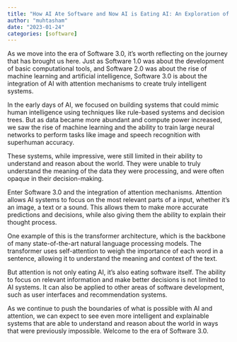 ```yaml
---
title: "How AI Ate Software and Now AI is Eating AI: An Exploration of Software 3.0 aka Attention"
author: "muhtasham"
date: "2023-01-24"
categories: [software]
---
```


As we move into the era of Software 3.0, it's worth reflecting on the journey that has brought us here. Just as Software 1.0 was about the development of basic computational tools, and Software 2.0 was about the rise of machine learning and artificial intelligence, Software 3.0 is about the integration of AI with attention mechanisms to create truly intelligent systems.

In the early days of AI, we focused on building systems that could mimic human intelligence using techniques like rule-based systems and decision trees. But as data became more abundant and compute power increased, we saw the rise of machine learning and the ability to train large neural networks to perform tasks like image and speech recognition with superhuman accuracy.

These systems, while impressive, were still limited in their ability to understand and reason about the world. They were unable to truly understand the meaning of the data they were processing, and were often opaque in their decision-making.

Enter Software 3.0 and the integration of attention mechanisms. Attention allows AI systems to focus on the most relevant parts of a input, whether it's an image, a text or a sound. This allows them to make more accurate predictions and decisions, while also giving them the ability to explain their thought process.

One example of this is the transformer architecture, which is the backbone of many state-of-the-art natural language processing models. The transformer uses self-attention to weigh the importance of each word in a sentence, allowing it to understand the meaning and context of the text.

But attention is not only eating AI, it's also eating software itself. The ability to focus on relevant information and make better decisions is not limited to AI systems. It can also be applied to other areas of software development, such as user interfaces and recommendation systems.

As we continue to push the boundaries of what is possible with AI and attention, we can expect to see even more intelligent and explainable systems that are able to understand and reason about the world in ways that were previously impossible. Welcome to the era of Software 3.0.